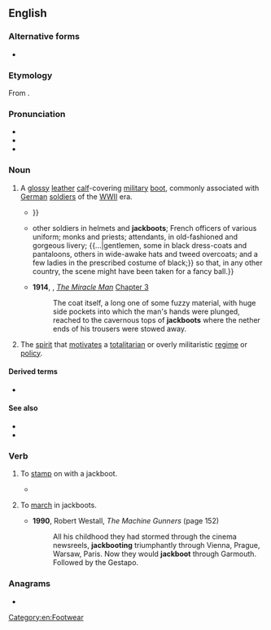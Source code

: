 ==English==
{{wikipedia}}

===Alternative forms===
* {{alter|en|jack-boot|jack boot}}

===Etymology===
From {{der|en|fro|jaque|t=coat of mail}}.

===Pronunciation===
* {{IPA|en|/ˈdʒækbuːt/}}
* {{audio|en|LL-Q1860 (eng)-Vealhurl-jackboot.wav|Audio (Southern England)}}
* {{hyphenation|en|jack|boot}}

===Noun===
{{en-noun}}

# A [[glossy]] [[leather]] [[calf]]-covering [[military]] [[boot]], commonly associated with [[German]] [[soldier]]s of the [[WWII]] era.
#* {{RQ:Bulwer-Lytton Devereux|volume=II|chapter=V|passage=On a huge tomb-like table in the middle of the room, lay two pencilled profiles of Mr. Fielding, a pawnbroker’s ticket, a pair of ruffles, a very little muff, an immense broadsword, a Wycherley comb, a '''jackboot''', and an old plumed hat; {{...}}}}
#* {{RQ:Hawthorne French and Italian Notebooks|volume=I|chapter=February 19th [1858]|date=19 February 1858|page=98|passage=There was a wonderful variety of costume to be seen and studied among the persons around me, {{...|comprising garbs that have been elsewhere laid aside for at least three centuries—the broad, plaited, double ruff, and black velvet cloak, doublet, trunk-breeches, and sword of Queen Elizabeth's time—the papal guard, in their striped and parti-coloured dress as before described, looking not a little like harlequins;}} other soldiers in helmets and '''jackboots'''; French officers of various uniform; monks and priests; attendants, in old-fashioned and gorgeous livery; {{...|gentlemen, some in black dress-coats and pantaloons, others in wide-awake hats and tweed overcoats; and a few ladies in the prescribed costume of black;}} so that, in any other country, the scene might have been taken for a fancy ball.}}
#* '''1914''', {{w|Frank L. Packard}}, ''[[s:The Miracle Man|The Miracle Man]]'' [[s:The Miracle Man/Chapter 3|Chapter 3]]
#*: The coat itself, a long one of some fuzzy material, with huge side pockets into which the man's hands were plunged, reached to the cavernous tops of '''jackboots''' where the nether ends of his trousers were stowed away.
# {{lb|en|informal|by extension}} The [[spirit]] that [[motivate]]s a [[totalitarian]] or overly militaristic [[regime]] or [[policy]].
#: {{ux|en|That country has been under the '''jackboot''' of the military for years.}}

====Derived terms====
* {{l|en|jackbooted}}

====See also====
* {{l|en|Hessian boot}}
* {{l|en|cowboy boot}}

===Verb===
{{en-verb}}

# {{lb|en|transitive}} To [[stamp]] on with a jackboot.
#* {{quote-book|en|year=2000|author=Geoff Nicholson|title=Bedlam Burning|passage=The two porters leapt into action, steamed up to the front of the room and started '''jackbooting''' the burning paper.}}
# {{lb|en|intransitive}} To [[march]] in jackboots.
#* '''1990''', Robert Westall, ''The Machine Gunners'' (page 152)
#*: All his childhood they had stormed through the cinema newsreels, '''jackbooting''' triumphantly through Vienna, Prague, Warsaw, Paris. Now they would '''jackboot''' through Garmouth. Followed by the Gestapo.

===Anagrams===
* {{anagrams|en|a=abcjkoot|Bootjack|bootjack}}

[[Category:en:Footwear]]